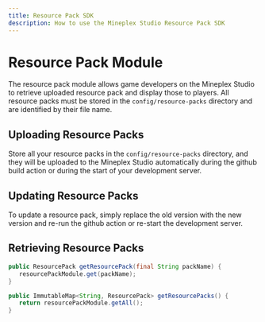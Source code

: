 ```yaml
---
title: Resource Pack SDK
description: How to use the Mineplex Studio Resource Pack SDK
---
```


# Resource Pack Module

The resource pack module allows game developers on the Mineplex Studio to retrieve uploaded resource pack and display those to players.
All resource packs must be stored in the `config/resource-packs` directory and are identified by their file name.

## Uploading Resource Packs
Store all your resource packs in the `config/resource-packs` directory, and they will be uploaded to the Mineplex Studio 
automatically during the github build action or during the start of your development server.

## Updating Resource Packs
To update a resource pack, simply replace the old version with the new version and re-run the github action or re-start the development server. 

## Retrieving Resource Packs
 ```java
 public ResourcePack getResourcePack(final String packName) {
    resourcePackModule.get(packName);
 }
 
 public ImmutableMap<String, ResourcePack> getResourcePacks() {
    return resourcePackModule.getAll();
 }
 ```